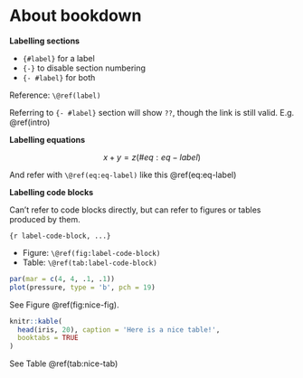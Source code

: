 # About bookdown {- #intro}

**Labelling sections**

- `{#label}` for a label
- `{-}` to disable section numbering
- `{- #label}` for both

Reference: `\@ref(label)`

Referring to `{- #label}` section will show `??`, though the link is still valid. E.g. \@ref(intro)

**Labelling equations**

$$
  x + y = z  (\#eq:eq-label)
$$

And refer with `\@ref(eq:eq-label)` like this \@ref(eq:eq-label)

**Labelling code blocks**

Can't refer to code blocks directly, but can refer to figures or tables produced by them.

`{r label-code-block, ...}`

- Figure: `\@ref(fig:label-code-block)`
- Table: `\@ref(tab:label-code-block)`

```r
par(mar = c(4, 4, .1, .1))
plot(pressure, type = 'b', pch = 19)
```

See Figure \@ref(fig:nice-fig).

```r
knitr::kable(
  head(iris, 20), caption = 'Here is a nice table!',
  booktabs = TRUE
)
```

See Table \@ref(tab:nice-tab)